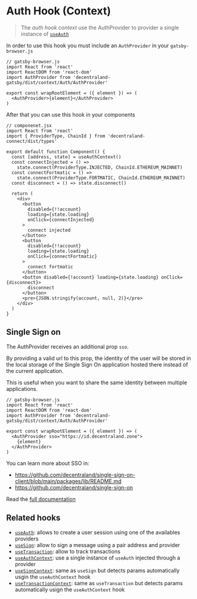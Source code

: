 
<Meta title="Context/Auth/useAuthContext" />

# Auth Hook (Context)

> The _auth hook context_ use the AuthProvider to provider a single instance of [`useAuth`](./?path=/story/hooks-useauth--page)

In order to use this hook you must include an `AuthProvider` in your `gatsby-browser.js`

```tsx dark=true
// gatsby-browser.js
import React from 'react'
import ReactDOM from 'react-dom'
import AuthProvider from 'decentraland-gatsby/dist/context/Auth/AuthProvider'

export const wrapRootElement = ({ element }) => (
  <AuthProvider>{element}</AuthProvider>
)
```

After that you can use this hook in your components

```tsx dark=true
// componenet.jsx
import React from 'react'
import { ProviderType, ChainId } from 'decentraland-connect/dist/types'

export default function Component() {
  const [address, state] = useAuthContext()
  const connectInjected = () =>
    state.connect(ProviderType.INJECTED, ChainId.ETHEREUM_MAINNET)
  const connectFortmatic = () =>
    state.connect(ProviderType.FORTMATIC, ChainId.ETHEREUM_MAINNET)
  const disconnect = () => state.disconnect()

  return (
    <div>
      <button
        disabled={!!account}
        loading={state.loading}
        onClick={connectInjected}
      >
        connect injected
      </button>
      <button
        disabled={!!account}
        loading={state.loading}
        onClick={connectFortmatic}
      >
        connect fortmatic
      </button>
      <button disabled={!account} loading={state.loading} onClick={disconnect}>
        disconnect
      </button>
      <pre>{JSON.stringify(account, null, 2)}</pre>
    </div>
  )
}
```

## Single Sign on

The AuthProvider receives an additional prop `sso`.

By providing a valid url to this prop, the identity of the user will be stored in the local storage of the Single Sign On application hosted there instead of the current application.

This is useful when you want to share the same identity between multiple applications.

```tsx dark=true
// gatsby-browser.js
import React from 'react'
import ReactDOM from 'react-dom'
import AuthProvider from 'decentraland-gatsby/dist/context/Auth/AuthProvider'

export const wrapRootElement = ({ element }) => (
  <AuthProvider sso="https://id.decentraland.zone">
    {element}
  </AuthProvider>
)
```

You can learn more about SSO in:

- https://github.com/decentraland/single-sign-on-client/blob/main/packages/lib/README.md
- https://github.com/decentraland/single-sign-on

Read the [full documentation](./?path=/story/hooks-useauth--page)

## Related hooks

- [`useAuth`](./?path=/story/hooks-useauth--page): allows to create a user session using one of the availables providers
- [`useSign`](./?path=/story/hooks-usesign--page): allow to sign a message using a pair address and provider
- [`useTransaction`](./?path=/story/hooks-usetransaction--page): allow to track transactions
- [`useAuthContext`](./?path=/story/context-auth-useauthcontext--page): use a single instance of `useAuth` injected through a provider
- [`useSignContext`](./?path=/story/context-auth-usesigncontext--page): same as `useSign` but detects params automatically usgin the `useAuthContext` hook
- [`useTransactionContext`](./?path=/story/context-auth-usetransactioncontext--page): same as `useTransaction` but detects params automatically usign the `useAuthContext` hook
